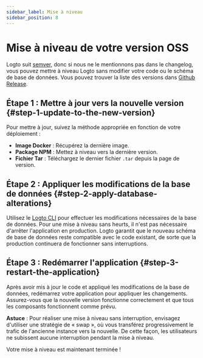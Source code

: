 ```yaml
---
sidebar_label: Mise à niveau
sidebar_position: 8
---
```


# Mise à niveau de votre version OSS

Logto suit [semver](https://semver.org/), donc si nous ne le mentionnons pas dans le changelog, vous pouvez mettre à niveau Logto sans modifier votre code ou le schéma de base de données. Vous pouvez trouver la liste des versions dans [Github Release](https://github.com/logto-io/logto/releases).

## Étape 1 : Mettre à jour vers la nouvelle version \{#step-1-update-to-the-new-version}

Pour mettre à jour, suivez la méthode appropriée en fonction de votre déploiement :

- **Image Docker** : Récupérez la dernière image.
- **Package NPM** : Mettez à niveau vers la dernière version.
- **Fichier Tar** : Téléchargez le dernier fichier `.tar` depuis la page de version.

## Étape 2 : Appliquer les modifications de la base de données \{#step-2-apply-database-alterations}

Utilisez le [Logto CLI](/logto-oss/using-cli/database-alteration/) pour effectuer les modifications nécessaires de la base de données. Pour une mise à niveau sans heurts, il n'est pas nécessaire d'arrêter l'application en production. Logto garantit que le nouveau schéma de base de données reste compatible avec le code existant, de sorte que la production continuera de fonctionner sans interruptions.

## Étape 3 : Redémarrer l'application \{#step-3-restart-the-application}

Après avoir mis à jour le code et appliqué les modifications de la base de données, redémarrez votre application pour appliquer les changements. Assurez-vous que la nouvelle version fonctionne correctement et que tous les composants fonctionnent comme prévu.

**Astuce** : Pour réaliser une mise à niveau sans interruption, envisagez d'utiliser une stratégie de « swap », où vous transférez progressivement le trafic de l'ancienne instance vers la nouvelle. De cette façon, les utilisateurs ne subissent aucune interruption pendant la mise à niveau.

Votre mise à niveau est maintenant terminée !
